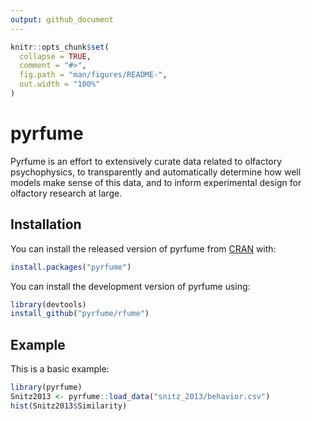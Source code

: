 ```yaml
---
output: github_document
---
```


<!-- README.md is generated from README.Rmd. Please edit that file -->

```r
knitr::opts_chunk$set(
  collapse = TRUE,
  comment = "#>",
  fig.path = "man/figures/README-",
  out.width = "100%"
)
```

# pyrfume

<!-- badges: start -->
<!-- badges: end -->

Pyrfume is an effort to extensively curate data related to olfactory psychophysics, to transparently and automatically determine how well models make sense of this data, and to inform experimental design for olfactory research at large.

## Installation

You can install the released version of pyrfume from [CRAN](https://CRAN.R-project.org) with:

``` r
install.packages("pyrfume")
```

You can install the development version of pyrfume using:

```r
library(devtools)
install_github("pyrfume/rfume")

```

## Example

This is a basic example:

```r
library(pyrfume)
Snitz2013 <- pyrfume::load_data("snitz_2013/behavior.csv")
hist(Snitz2013$Similarity)

```

